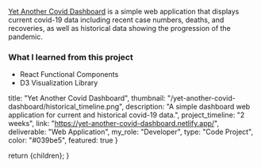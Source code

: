 
[Yet Another Covid Dashboard](https://yet-another-covid-dashboard.netlify.app/) is a simple web application that displays current covid-19 data including recent case
numbers, deaths, and recoveries, as well as historical data showing the progression of the pandemic.

### What I learned from this project

- React Functional Components
- D3 Visualization Library

title: "Yet Another Covid Dashboard",
thumbnail: "/yet-another-covid-dashboard/historical_timeline.png",
description: "A simple dashboard web application for current and historical covid-19 data.",
project_timeline: "2 weeks",
link: "https://yet-another-covid-dashboard.netlify.app/",
deliverable: "Web Application",
my_role: "Developer",
type: "Code Project",
color: "#039be5",
featured: true
}

  return <MdxLayout data={metadata}>{children}</MdxLayout>;
}